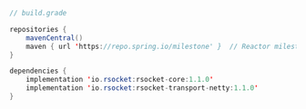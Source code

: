 ```java
// build.grade

repositories {
    mavenCentral()
    maven { url 'https://repo.spring.io/milestone' }  // Reactor milestones (if needed)
}

dependencies {
    implementation 'io.rsocket:rsocket-core:1.1.0'
    implementation 'io.rsocket:rsocket-transport-netty:1.1.0'
}
```
